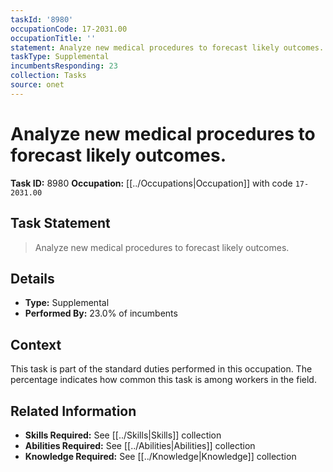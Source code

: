 ```yaml
---
taskId: '8980'
occupationCode: 17-2031.00
occupationTitle: ''
statement: Analyze new medical procedures to forecast likely outcomes.
taskType: Supplemental
incumbentsResponding: 23
collection: Tasks
source: onet
---
```

# Analyze new medical procedures to forecast likely outcomes.

**Task ID:** 8980
**Occupation:** [[../Occupations|Occupation]] with code `17-2031.00`

## Task Statement

> Analyze new medical procedures to forecast likely outcomes.

## Details

- **Type:** Supplemental
- **Performed By:** 23.0% of incumbents

## Context

This task is part of the standard duties performed in this occupation. The percentage indicates how common this task is among workers in the field.

## Related Information

- **Skills Required:** See [[../Skills|Skills]] collection
- **Abilities Required:** See [[../Abilities|Abilities]] collection
- **Knowledge Required:** See [[../Knowledge|Knowledge]] collection
